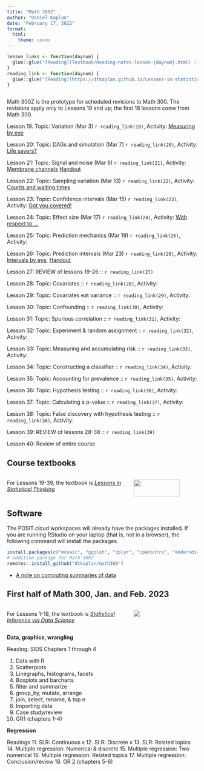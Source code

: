 ```yaml
---
title: "Math 300Z"
author: "Daniel Kaplan"
date: "February 17, 2022"
format:
  html:
    theme: cosmo
---
```


```r
lesson_links <- function(daynum) {
  glue::glue("[Reading](Textbook/Reading-notes-lesson-{daynum}.html) :  [Student notes](Student-notes/Student-notes-lesson-{daynum}.html)")
}
reading_link <- function(daynum) {
  glue::glue("[Reading](https://dtkaplan.github.io/Lessons-in-statistical-thinking/Lesson-{daynum}.html)")
}



```

Math 300Z is the prototype for scheduled revisions to Math 300. The revisions apply only to Lessons 19 and up; the first 18 lessons come from Math 300.

Lesson 19. Topic: Variation (Mar 3) `r reading_link(19)`, Activity: [Measuring by eye](Day-by-day/Lesson-19/Ruler-activity-handout.html)

Lesson 20: Topic: DAGs and simulation (Mar 7) `r reading_link(20)`, Activity: [Life savers?](Day-by-day/Lesson-20/Life-savers.html)

Lesson 21: Topic: Signal and noise (Mar 9) `r reading_link(21)`, Activity: [Membrane channels](Day-by-day/Lesson-21/Patch-clamping.Rmd) [Handout](Day-by-day/Lesson-21/clamp-recording.pdf)

Lesson 22: Topic: Sampling variation (Mar 13) `r reading_link(22)`, Activity: [Counts and waiting times](Day-by-day/Lesson-22/counts-and-waiting-times.html)

Lesson 23: Topic: Confidence intervals (Mar 15) `r reading_link(23)`, Activity: [Got you covered!](Day-by-day/Lesson-23/got-you-covered.html)

Lesson 24: Topic: Effect size (Mar 17) `r reading_link(24)`, Activity: [With respect to ...](Day-by-day/Lesson-24/with-respect-to.html)

Lesson 25: Topic: Prediction mechanics (Mar 19) `r reading_link(25)`, Activity:

Lesson 26: Topic: Prediction intervals (Mar 23) `r reading_link(26)`, Activity: [Intervals by eye](Day-by-day/Lesson-26/Intervals-by-eye.html), [Handout](Day-by-day/Lesson-26/Intervals-by-eye.pdf)

Lesson 27: REVIEW of lessons 19-26 :: `r reading_link(27)`

Lesson 28: Topic: Covariates :: `r reading_link(28)`, Activity:

Lesson 29: Topic: Covariates eat variance :: `r reading_link(29)`, Activity:

Lesson 30: Topic: Confounding :: `r reading_link(30)`, Activity:

Lesson 31: Topic: Spurious correlation :: `r reading_link(31)`, Activity:

Lesson 32: Topic: Experiment & random assignment :: `r reading_link(32)`, Activity:

Lesson 33: Topic: Measuring and accumulating risk :: `r reading_link(33)`, Activity:

Lesson 34: Topic: Constructing a classifier :: `r reading_link(34)`, Activity:

Lesson 35: Topic: Accounting for prevalence :: `r reading_link(35)`, Activity:

Lesson 36: Topic: Hypothesis testing :: `r reading_link(36)`, Activity:

Lesson 37: Topic: Calculating a p-value :: `r reading_link(37)`, Activity:

Lesson 38: Topic: False discovery with hypothesis testing :: `r reading_link(38)`, Activity:

Lesson 39: REVIEW of lessons 28-38 :: `r reading_link(39)`

Lesson 40: Review of entire course



## Course textbooks

:::: columns

::: {.column width="65%"}
For Lessons 19-39, the textbook is [*Lessons in Statistical Thinking*](https://dtkaplan.github.io/Lessons-in-statistical-thinking)
:::

::: {.column width="35%"}
<a href="Textbook/index.htm"><img src="www/statthink-cover-Feb2023.png" width="85%"></a>
:::
::::

## Software 

The POSIT.cloud workspaces will already have the packages installed. If you are running RStudio on your laptop (that is, not in a browser), the following command will install the packages.

```r
install.packages(c("mosaic", "ggplot", "dplyr", "openintro", "moderndive", "nycflights13", "knitr"))
# addition package for Math 300Z
remotes::install_github("dtkaplan/math300")
```











- [A note on computing summaries of data](Student-notes/Student-notes-computing-summaries.html)

## First half of Math 300, Jan. and Feb. 2023 {#first-half}

:::: columns

::: {.column width="65%"}
For Lessons 1-18, the textbook is [*Statistical Inference via Data Science*](https://moderndive.com)
:::

::: {.column width="35%"}
![](www/moderndive-cover.png)
:::
::::


**Data, graphics, wrangling**

Reading: SIDS Chapters 1 through 4

1. Data with R 
2. Scatterplots
3. Linegraphs, histograms, facets
4. Boxplots and barcharts
5. filter and summarize
6. group_by, mutate, arrange
7. join, select, rename, & top n
8. Importing data
9. Case study/review
10. GR1 (chapters 1-4)

**Regression** 

Readings 
11. SLR: Continuous x
12. SLR: Discrete x
13. SLR: Related topics
14. Multiple regression: Numerical & discrete
15. Multiple regression: Two numerical
16. Multiple regression: Related topics
17. Multiple regression: Conclusion/review
18. GR 2 (chapters 5-6)

